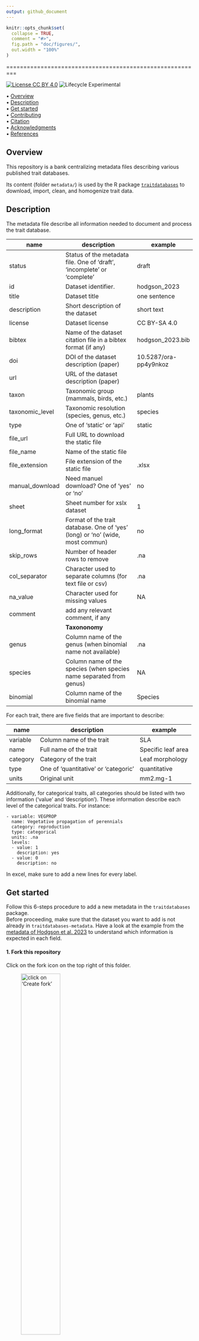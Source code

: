 ```yaml
---
output: github_document
---
```


<!-- README.md is generated from README.Rmd. Please edit that file -->


```r
knitr::opts_chunk$set(
  collapse = TRUE,
  comment = "#>",
  fig.path = "doc/figures/",
  out.width = "100%"
)
```

=========================================================

<!-- badges: start -->
[![License CC BY 4.0](https://img.shields.io/badge/License-CC%20BY%204.0-green.svg)](https://creativecommons.org/licenses/by/4.0/)
![Lifecycle Experimental](https://img.shields.io/badge/Lifecycle-Experimental-339999)
<!-- badges: end -->


<p align="left">
  • <a href="#overview">Overview</a><br>
  • <a href="#description">Description</a><br>
  • <a href="#get-started">Get started</a><br>
  • <a href="#contributing">Contributing</a><br>
  • <a href="#citation">Citation</a><br>
  • <a href="#acknowledgments">Acknowledgments</a><br>
  • <a href="#references">References</a>
</p>



## Overview


This repository is a bank centralizing metadata files describing various published trait databases.

Its content (folder `metadata/`) is used by the R package [`traitdatabases`](https://github.com/frbcesab/traitdatabases) to download, import, clean, and homogenize trait data.






## Description

The metadata file describe all information needed to document and process the trait database.


| name            | description                                                                   | example               |
| --------------- | ----------------------------------------------------------------------------- | --------------------- |
| status          | Status of the metadata file. One of 'draft', 'incomplete' or 'complete'       | draft                 |
| id              | Dataset identifier.                                                           | hodgson_2023          |
| title           | Dataset title                                                                 | one sentence          |
| description     | Short description of the dataset                                              | short text            |
| license         | Dataset license                                                               | CC BY-SA 4.0          |
| bibtex          | Name of the dataset citation file in a bibtex format (if any)                 | hodgson_2023.bib      |
| doi             | DOI of the dataset description (paper)                                        | 10.5287/ora-pp4y9nkoz |
| url             | URL of the dataset description (paper)                                        |                       |
| taxon           | Taxonomic group (mammals, birds, etc.)                                        | plants                |
| taxonomic_level | Taxonomic resolution (species, genus, etc.)                                   | species               |
| type            | One of 'static' or 'api'                                                      | static                |
| file_url        | Full URL to download the static file                                          |                       |
| file_name       | Name of the static file                                                       |                       |
| file_extension  | File extension of the static file                                             | .xlsx                 |
| manual_download | Need manuel download? One of 'yes' or 'no'                                    | no                    |
| sheet           | Sheet number for xslx dataset                                                 | 1                     |
| long_format     | Format of the trait database. One of 'yes' (long) or 'no' (wide, most commun) | no                    |
| skip_rows       | Number of header rows to remove                                               | .na                   |
| col_separator   | Character used to separate columns (for text file or csv)                     | .na                   |
| na_value        | Character used for missing values                                             | NA                    |
| comment         | add any relevant comment, if any                                              |                       |
|                 | **Taxononomy**                                                                |                       |
| genus           | Column name of the genus (when binomial name not available)                   | .na                   |
| species         | Column name of the species (when species name separated from genus)           | NA                    |
| binomial        | Column name of the binomial name                                              | Species               |


For each trait, there are five fields that are important to describe: 

| name     | description                          | example            |
| -------- | ------------------------------------ | ------------------ |
| variable | Column name of the trait             | SLA                |
| name     | Full name of the trait               | Specific leaf area |
| category | Category of the trait                | Leaf morphology    |
| type     | One of 'quantitative' or 'categoric' | quantitative       |
| units    | Original unit                        | mm2.mg-1           |

Additionally, for categorical traits, all categories should be listed with two information ('value' and 'description'). These information describe each level of the categorical traits. For instance:  
```{}
- variable: VEGPROP      
  name: Vegetative propagation of perennials
  category: reproduction
  type: categorical      
  units: .na 
  levels: 
  - value: 1            
    description: yes
  - value: 0 
    description: no 
```

In excel, make sure to add a new lines for every label.



## Get started

Follow this 6-steps procedure to add a new metadata in the `traitdatabases` package.  
Before proceeding, make sure that the dataset you want to add is not already in `traitdatabases-metadata`. 
Have a look at the example from the [metadata of Hodgson et al. 2023](https://github.com/FRBCesab/traitdatabases-metadata/blob/main/metadata/hodgson_2023/hodgson_2023_metadata.yml) to understand which information is expected in each field.


#### 1. Fork this repository

Click on the fork icon on the top right of this folder.  

![click on 'Create fork'](doc/figures/fork-1.png){width=50%}


#### 2. Install the traitdatabases package

```r
## Install < remotes > package (if not already installed) ----
if (!requireNamespace(c("remotes", "here"), quietly = TRUE)) {
  install.packages(c("remotes", "here"))
}

## Install < traitdatabases > from GitHub ----
remotes::install_github("frbcesab/traitdatabases")
```


#### 3. Create a new empty metadata file 

Choose the name of your dataset and in which format you prefer to fill in the metadata (yaml or excel). Then use the function `td_create_metadata_file` as follow:  
```r
traitdatabases::td_create_metadata_file(
  name = "hodgson_2023", # name of your dataset
  path = here::here("metadata"), # where to store the metadata
  format = "yaml" # either 'yaml' or 'xlsx' format
)
```

#### 4. Complete the metadata

Depending on the format, open a text editor or excel to fill in the metadata.

It is recommended to add a bibtex file with the citation information of the trait database in the same folder as the metadata file.  


#### 5. Check and commit changes

Double check that everything is complete, without errors. Finally, update the status of the metadata file ('complete', or 'incomplete'), stage the new files and commit the changes.


#### 6. Make a pull request

This will contribute directly to the growth of the metadata on trait databases. 
Your pull request will be reviewed in the shortest delay.   
Thank you for your contribution :)  



## Contributing

All types of contributions are encouraged and valued. For more information, 
check out our [Contributor Guidelines](https://github.com/frbcesab/traitdatabases/blob/main/CONTRIBUTING.md).

Please note that the `traitdatabases-metadata` project is released with a 
[Contributor Code of Conduct](https://contributor-covenant.org/version/2/1/CODE_OF_CONDUCT.html). 
By contributing to this project, you agree to abide by its terms.



## Citation

Please cite `traitdatabases` as: 

> Casajus N, Coux C & Frelat R (`r format(Sys.Date(), "%Y")`) traitdatabases: An R 
package to compile trait databases. R package version 0.0.0.9000. 
<https://github.com/frbcesab/traitdatabases/>




## Acknowledgments

Coming soon...

<!-- Should we have automatic list of contributors that participated in one or more metadata? (e.g. Github bot?)-->

## References

Coming soon...

<!-- Should we have automatic list of metadata covered in the package?-->